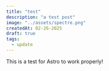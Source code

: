 ---
title: "test"
description: "a test post"
image: "../assets/spectre.png"
createdAt: 02-26-2025
draft: true
tags:
  - update
---
This is a test for Astro to work properly!